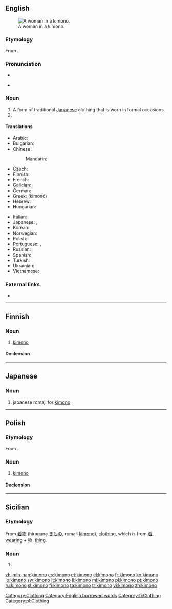 {{also|kimonó}}
==English==
[[Image:Chen Chengpo 1926.jpg|thumb|right|A woman in a kimono.]]

===Etymology===
From {{etyl|ja}} {{term|着物|sc=Jpan|tr=kimono}}.

===Pronunciation===
* {{audio|en-us-kimono.ogg|Audio (US)}}
* {{a|US}} {{IPA|/kɪˈmoʊˌnoʊ/}}

===Noun===
{{en-noun|pl=kimono|pl2=kimonos}}

# A form of traditional [[Japanese]] clothing that is worn in formal occasions.
# {{plural of|kimono}}

====Translations====
{{trans-top|traditional Japanese clothing}}
* Arabic: {{t|ar|كيمونو|tr=kīmūnū}}
* Bulgarian: {{t-|bg|кимоно|n|tr=kimono}}
* Chinese:
*: Mandarin: {{t-|cmn|和服|tr=héfú|sc=Hani}}
* Czech: {{t+|cs|kimono|n}}
* Finnish: {{t+|fi|kimono}}
* French: {{t+|fr|kimono|m}}
* [[Galician]]: {{t-|gl|quimono|m|xs=Galician}}
* German: {{t-|de|Kimono|m}}
* Greek: {{t+|el|κιμονό|n}} (kimonó)
* Hebrew: {{t+|he|קימונו}}
* Hungarian: {{t+|hu|kimonó}}
{{trans-mid}}
* Italian: {{t-|it|chimono|m}}
* Japanese: {{t+|ja|着物|tr=kimono}}, {{t-|ja|和服|tr=wafuku}}
* Korean: {{t+|ko|기모노|sc=Hang}}
* Norwegian: {{t-|no|kimono|m}}
* Polish: {{t+|pl|kimono|n}}
* Portuguese: {{t+|pt|quimono|m}}, {{t|pt|kimono|m}}
* Russian: {{t+|ru|кимоно|n|tr=kimonó}} {{indeclinable}}
* Spanish: {{t-|es|kimono|m}}
* Turkish: {{t+|tr|kimono}}
* Ukrainian: {{t+|uk|кімоно|n|tr=kimonó|xs=Ukrainian}}
* Vietnamese: {{t+|vi|kimono|xs=Vietnamese}}
{{trans-bottom}}

===External links===
* {{pedia}}

[[Category:Clothing]]
[[Category:English borrowed words]]

----

==Finnish==

===Noun===
{{infl|fi|noun}}

# [[#English|kimono]]

====Declension====
{{fi-decl-palvelu|kimon}}

[[Category:fi:Clothing]]

----

==Japanese==
{{wikipedia|和服|lang=ja}}

===Noun===
{{ja-noun|r|hira=きもの|rom=kimono|hidx=きもの}}

# {{ja-def|着物}} japanese romaji for [[kimono]]
----
==Polish==

===Etymology===
From {{etyl|ja|pl}} {{term|着物|sc=Jpan|tr=kimono}}.

===Noun===
{{infl|pl|noun|g=n}}

# [[#English|kimono]]

====Declension====
{{pl-decl-noun
|kimono|kimona
|kimona|kimon
|kimonu|kimonom
|kimono|kimona
|kimonem|kimonami
|kimonie|kimonach
|kimono|kimona
}}

[[Category:pl:Clothing]]
----

==Sicilian==
===Etymology===
From {{etyl|ja|scn}} [[着物]] (hiragana [[きもの]], romaji [[kimono]]), [[clothing]], which is from [[着]], [[wearing]] + [[物]], [[thing]].
===Noun===
{{scn-noun|kimon|m|o|o}}
# {{alternative form of|[[chimonu]]|lang=scn}}

[[zh-min-nan:kimono]]
[[cs:kimono]]
[[et:kimono]]
[[el:kimono]]
[[fr:kimono]]
[[ko:kimono]]
[[io:kimono]]
[[sw:kimono]]
[[lt:kimono]]
[[li:kimono]]
[[ml:kimono]]
[[pl:kimono]]
[[pt:kimono]]
[[ru:kimono]]
[[sl:kimono]]
[[fi:kimono]]
[[ta:kimono]]
[[tr:kimono]]
[[vi:kimono]]
[[zh:kimono]]